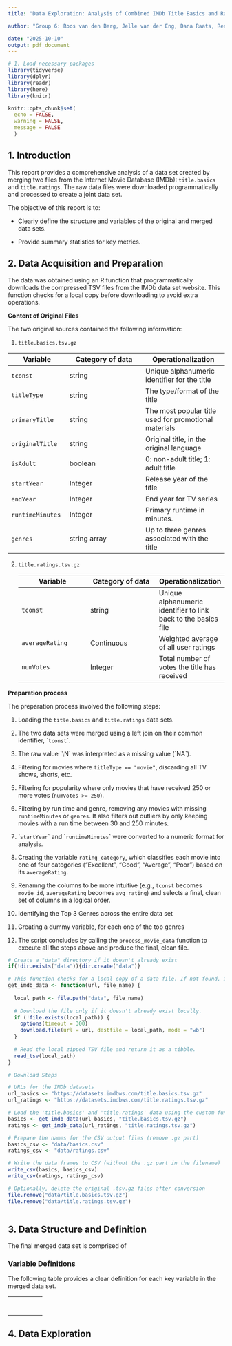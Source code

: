 ```yaml
---
title: "Data Exploration: Analysis of Combined IMDb Title Basics and Ratings Data"

author: "Group 6: Roos van den Berg, Jelle van der Eng, Dana Raats, Renata Serrano "

date: "2025-10-10"
output: pdf_document
---
```


```r

# 1. Load necessary packages
library(tidyverse)
library(dplyr)
library(readr)
library(here) 
library(knitr)

knitr::opts_chunk$set(
  echo = FALSE, 
  warning = FALSE,
  message = FALSE
  )
```

## 1. Introduction

This report provides a comprehensive analysis of a data set created by merging two files from the Internet Movie Database (IMDb): `title.basics` and `title.ratings`. The raw data files were downloaded programmatically and processed to create a joint data set.

The objective of this report is to:

-   Clearly define the structure and variables of the original and merged data sets.

-   Provide summary statistics for key metrics.

## 2. Data Acquisition and Preparation

The data was obtained using an R function that programmatically downloads the compressed TSV files from the IMDb data set website. This function checks for a local copy before downloading to avoid extra operations.

**Content of Original Files**

The two original sources contained the following information:

1.  `title.basics.tsv.gz`

| Variable | Category of data | Operationalization |
|--------------|-----------------------------|-----------------------------|
| `tconst`  | string | Unique alphanumeric identifier for the title |
| `titleType` | string | The type/format of the title |
| `primaryTitle`  | string | The most popular title used for promotional materials |
| `originalTitle`  | string | Original title, in the original language |
| `isAdult`  | boolean | 0: non-adult title; 1: adult title |
| `startYear`  | Integer | Release year of the title |
| `endYear`  | Integer | End year for TV series |
| `runtimeMinutes`  | Integer | Primary runtime in minutes. |
| `genres`  | string array | Up to three genres associated with the title |

2.  `title.ratings.tsv.gz`

    | Variable | Category of data | Operationalization |
    |----|----|----|
    | `tconst` | string | Unique alphanumeric identifier to link back to the basics file |
    | `averageRating` | Continuous | Weighted average of all user ratings |
    | `numVotes` | Integer | Total number of votes the title has received |

**Preparation process**

The preparation process involved the following steps:

1.  Loading the `title.basics` and `title.ratings` data sets.

2.  The two data sets were merged using a left join on their common identifier, \``tconst`\`.

3.  The raw value \`\\N\` was interpreted as a missing value (\`NA\`).

4.  Filtering for movies where `titleType == "movie"`, discarding all TV shows, shorts, etc.

5.  Filtering for popularity where only movies that have received 250 or more votes (`numVotes >= 250`).

6.  Filtering by run time and genre, removing any movies with missing `runtimeMinutes` or `genres`. It also filters out outliers by only keeping movies with a run time between 30 and 250 minutes.

7.  \``startYear`\` and \``runtimeMinutes`\` were converted to a numeric format for analysis.

8.  Creating the variable `rating_category`, which classifies each movie into one of four categories ("Excellent", "Good", "Average", "Poor") based on its `averageRating`.

9.  Renamng the columns to be more intuitive (e.g., `tconst` becomes `movie_id`, `averageRating` becomes `avg_rating`) and selects a final, clean set of columns in a logical order.

10. Identifying the Top 3 Genres across the entire data set

11. Creating a dummy variable, for each one of the top genres

12. The script concludes by calling the `process_movie_data` function to execute all the steps above and produce the final, clean file.

```r

# Create a "data" directory if it doesn't already exist
if(!dir.exists("data")){dir.create("data")}

# This function checks for a local copy of a data file. If not found, it downloads the file before reading it into a data frame.
get_imdb_data <- function(url, file_name) {
  
  local_path <- file.path("data", file_name)
  
  # Download the file only if it doesn't already exist locally.
  if (!file.exists(local_path)) {
    options(timeout = 300)
    download.file(url = url, destfile = local_path, mode = "wb")
  }
  
  # Read the local zipped TSV file and return it as a tibble.
  read_tsv(local_path)
}

# Download Steps 

# URLs for the IMDb datasets
url_basics <- "https://datasets.imdbws.com/title.basics.tsv.gz"
url_ratings <- "https://datasets.imdbws.com/title.ratings.tsv.gz"

# Load the 'title.basics' and 'title.ratings' data using the custom function.
basics <- get_imdb_data(url_basics, "title.basics.tsv.gz")
ratings <- get_imdb_data(url_ratings, "title.ratings.tsv.gz")

# Prepare the names for the CSV output files (remove .gz part)
basics_csv <- "data/basics.csv"
ratings_csv <- "data/ratings.csv"

# Write the data frames to CSV (without the .gz part in the filename)
write_csv(basics, basics_csv)
write_csv(ratings, ratings_csv)

# Optionally, delete the original .tsv.gz files after conversion
file.remove("data/title.basics.tsv.gz")
file.remove("data/title.ratings.tsv.gz")
    
```

## 3. Data Structure and Definition

The final merged data set is comprised of

### Variable Definitions

The following table provides a clear definition for each key variable in the merged data set.

|     |     |     |     |     |
|-----|-----|-----|-----|-----|
|     |     |     |     |     |
|     |     |     |     |     |
|     |     |     |     |     |
|     |     |     |     |     |
|     |     |     |     |     |
|     |     |     |     |     |
|     |     |     |     |     |

## 4. Data Exploration
